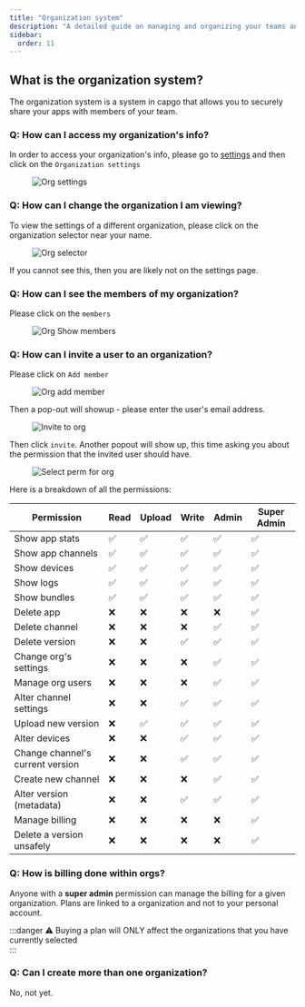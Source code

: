 ```yaml
---
title: "Organization system"
description: "A detailed guide on managing and organizing your teams and applications within your CodePushGo account, ensuring secure collaboration and efficient access control for all members involved."
sidebar:
  order: 11
---
```



## What is the organization system?

The organization system is a system in capgo that allows you to securely share your apps with members of your team.

### Q: How can I access my organization's info?

In order to access your organization's info, please go to [settings](/docs/webapp/settings/#how-to-get-to-the-settings-page) and then click on the `Organization settings`

<figure><img style="margin-left: auto; margin-right: auto" src="/orgs-settings.webp" alt="Org settings" /><figcaption></figcaption></figure>

### Q: How can I change the organization I am viewing?

To view the settings of a different organization, please click on the organization selector near your name.

<figure><img style="margin-left: auto; margin-right: auto" src="/org-selector.webp" alt="Org selector" /><figcaption></figcaption></figure>

If you cannot see this, then you are likely not on the settings page.

### Q: How can I see the members of my organization?

Please click on the `members`
<figure><img style="margin-left: auto; margin-right: auto" src="/org-show-members.webp" alt="Org Show members" /><figcaption></figcaption></figure>

### Q: How can I invite a user to an organization?

Please click on `Add member`
<figure><img style="margin-left: auto; margin-right: auto" src="/orgs-add-member.webp" alt="Org add member" /><figcaption></figcaption></figure>

Then a pop-out will showup - please enter the user's email address.

<figure><img style="margin-left: auto; margin-right: auto" src="/invite-to-org-email-enter.webp" alt="Invite to org" /><figcaption></figcaption></figure>

Then click `invite`. Another popout will show up, this time asking you about the permission that the invited user should have.

<figure><img style="margin-left: auto; margin-right: auto" src="/select-perm-orgs.webp" alt="Select perm for org" /><figcaption></figcaption></figure>

Here is a breakdown of all the permissions:

| Permission                        | Read | Upload | Write | Admin | Super Admin |
|-----------------------------------|------|--------|-------|-------|-------------|
| Show app stats                    |   ✅  |    ✅   |   ✅   |   ✅   |   ✅   |
| Show app channels                 |   ✅  |    ✅   |   ✅   |   ✅   |   ✅   |
| Show devices                      |   ✅  |    ✅   |   ✅   |   ✅   |   ✅   |
| Show logs                         |   ✅  |    ✅   |   ✅   |   ✅   |   ✅   |
| Show bundles                      |   ✅  |    ✅   |   ✅   |   ✅   |   ✅   |
| Delete app                        |   ❌  |    ❌   |   ❌   |   ❌   |   ✅   |
| Delete channel                    |   ❌  |    ❌   |   ❌   |   ✅   |   ✅   |
| Delete version                    |   ❌  |    ❌   |   ✅   |   ✅   |   ✅   |
| Change org's settings             |   ❌  |    ❌   |   ❌   |   ✅   |   ✅   |
| Manage org users                  |   ❌  |    ❌   |   ❌   |   ✅   |   ✅   |
| Alter channel settings            |   ❌  |    ❌   |   ✅   |   ✅   |   ✅   |
| Upload new version                |   ❌  |    ✅   |   ✅   |   ✅   |   ✅   |
| Alter devices                     |   ❌  |    ❌   |   ✅   |   ✅   |   ✅   |
| Change channel's  current version |   ❌  |    ❌   |   ✅   |   ✅   |   ✅   |
| Create new channel                |   ❌  |    ❌   |   ❌   |   ✅   |   ✅   |
| Alter version  (metadata)         |   ❌  |    ❌   |   ✅   |   ✅   |   ✅   |
| Manage billing                    |   ❌  |    ❌   |   ❌   |   ❌   |   ✅   |
| Delete a version unsafely      |   ❌  |    ❌   |   ❌   |   ❌   |   ✅   |


### Q: How is billing done within orgs?

Anyone with a **super admin** permission can manage the billing for a given organization.
Plans are linked to a organization and not to your personal account.

:::danger
⚠️ Buying a plan will ONLY affect the organizations that you have currently selected  
:::

### Q: Can I create more than one organization?

No, not yet.

